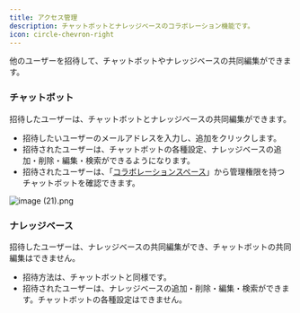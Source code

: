 ```yaml
---
title: アクセス管理
description: チャットボットとナレッジベースのコラボレーション機能です。
icon: circle-chevron-right
---
```


他のユーザーを招待して、チャットボットやナレッジベースの共同編集ができます。

### チャットボット

招待したユーザーは、チャットボットとナレッジベースの共同編集ができます。

* 招待したいユーザーのメールアドレスを入力し、追加をクリックします。
* 招待されたユーザーは、チャットボットの各種設定、ナレッジベースの追加・削除・編集・検索ができるようになります。
* 招待されたユーザーは、「[コラボレーションスペース](./collaboration-space)」から管理権限を持つチャットボットを確認できます。

![image (21).png](../.gitbook/assets/image%20(21).png)

### **ナレッジベース**

招待したユーザーは、ナレッジベースの共同編集ができ、チャットボットの共同編集はできません。

* 招待方法は、チャットボットと同様です。
* 招待されたユーザーは、ナレッジベースの追加・削除・編集・検索ができます。チャットボットの各種設定はできません。
